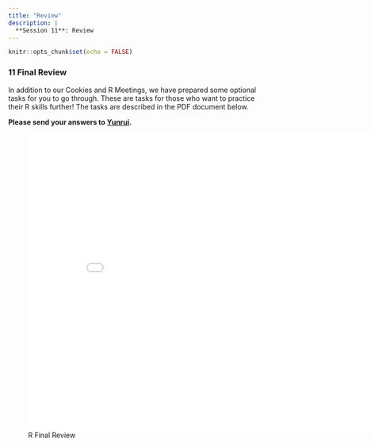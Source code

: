 ```yaml
---
title: "Review"
description: |
  **Session 11**: Review
---
```


```r
knitr::opts_chunk$set(echo = FALSE)
```

### 11 Final Review

In addition to our Cookies and R Meetings, we have prepared some optional tasks for you to go through. These are tasks for those who want to practice their R skills further! The tasks are described in the PDF document below. 

**Please send your answers to [Yunrui](mailto: yunrui.liu@unibas.ch).**

![R Final Review](literature/final_review.pdf){width=700px height=600px}



  






